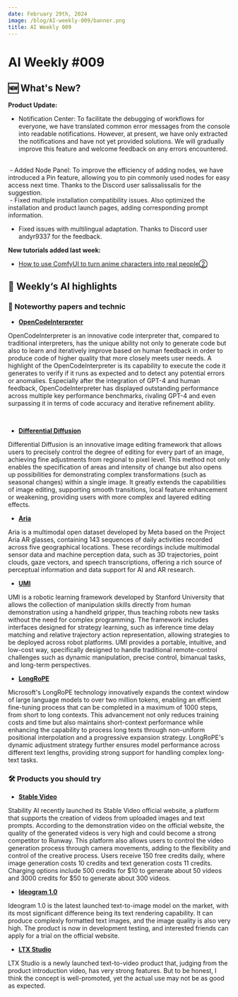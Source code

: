 ```yaml
---
date: February 29th, 2024
image: /blog/AI-weekly-009/banner.png
title: AI Weekly 009
---
```


# AI Weekly #009


## 🆕 What's New?
**Product Update:**
- Notification Center: To facilitate the debugging of workflows for everyone, we have translated common error messages from the console into readable notifications. However, at present, we have only extracted the notifications and have not yet provided solutions. We will gradually improve this feature and welcome feedback on any errors encountered.
<br/>
<PhotoProvider>
  <PhotoView src="/space/006.png">
    <img src="/space/006.png" alt="" className='rounded-lg'/>
  </PhotoView>
</PhotoProvider>
- Added Node Panel: To improve the efficiency of adding nodes, we have introduced a Pin feature, allowing you to pin commonly used nodes for easy access next time. Thanks to the Discord user salissalissalis for the suggestion.
<br/>
<PhotoProvider>
  <PhotoView src="/space/007.png">
    <img src="/space/007.png" alt="" className='rounded-lg'/>
  </PhotoView>
</PhotoProvider>
- Fixed multiple installation compatibility issues. Also optimized the installation and product launch pages, adding corresponding prompt information.
<br/>
<PhotoProvider>
  <PhotoView src="/space/008.png">
    <img src="/space/008.png" alt="" className='rounded-lg'/>
  </PhotoView>
</PhotoProvider>

- Fixed issues with multilingual adaptation. Thanks to Discord user andyr9337 for the feedback.

**New tutorials added last week:**
- [How to use ComfyUI to turn anime characters into real people②](https://www.comflowy.com/blog/generate-anime-characters-02)

## 🤩  Weekly‘s AI highlights

### 📄 Noteworthy papers and technic

* [**OpenCodeInterpreter**](https://arxiv.org/abs/2402.14658)

OpenCodeInterpreter is an innovative code interpreter that, compared to traditional interpreters, has the unique ability not only to generate code but also to learn and iteratively improve based on human feedback in order to produce code of higher quality that more closely meets user needs. A highlight of the OpenCodeInterpreter is its capability to execute the code it generates to verify if it runs as expected and to detect any potential errors or anomalies. Especially after the integration of GPT-4 and human feedback, OpenCodeInterpreter has displayed outstanding performance across multiple key performance benchmarks, rivaling GPT-4 and even surpassing it in terms of code accuracy and iterative refinement ability.

<br/>
<PhotoProvider>
  <PhotoView src="/blog/AI-weekly-009/001.png">
    <img src="/blog/AI-weekly-009/001.png" alt="" />
  </PhotoView>
</PhotoProvider>

* [**Differential Diffusion**](https://differential-diffusion.github.io/paper.pdf)

Differential Diffusion is an innovative image editing framework that allows users to precisely control the degree of editing for every part of an image, achieving fine adjustments from regional to pixel level. This method not only enables the specification of areas and intensity of change but also opens up possibilities for demonstrating complex transformations (such as seasonal changes) within a single image. It greatly extends the capabilities of image editing, supporting smooth transitions, local feature enhancement or weakening, providing users with more complex and layered editing effects.
<br/>
<PhotoProvider>
  <PhotoView src="/blog/AI-weekly-009/002.png">
    <img src="/blog/AI-weekly-009/002.png" alt="" />
  </PhotoView>
</PhotoProvider>

* [**Aria**](https://www.projectaria.com/datasets/aea/)

Aria is a multimodal open dataset developed by Meta based on the Project Aria AR glasses, containing 143 sequences of daily activities recorded across five geographical locations. These recordings include multimodal sensor data and machine perception data, such as 3D trajectories, point clouds, gaze vectors, and speech transcriptions, offering a rich source of perceptual information and data support for AI and AR research.
<br/>
<PhotoProvider>
  <PhotoView src="/blog/AI-weekly-009/003.png">
    <img src="/blog/AI-weekly-009/003.png" alt="" />
  </PhotoView>
</PhotoProvider>

* [**UMI**]( https://umi-gripper.github.io/umi.pdf)

UMI is a robotic learning framework developed by Stanford University that allows the collection of manipulation skills directly from human demonstration using a handheld gripper, thus teaching robots new tasks without the need for complex programming. The framework includes interfaces designed for strategy learning, such as inference time delay matching and relative trajectory action representation, allowing strategies to be deployed across robot platforms. UMI provides a portable, intuitive, and low-cost way, specifically designed to handle traditional remote-control challenges such as dynamic manipulation, precise control, bimanual tasks, and long-term perspectives.
<br/>
<PhotoProvider>
  <PhotoView src="/blog/AI-weekly-009/004.png">
    <img src="/blog/AI-weekly-009/004.png" alt="" />
  </PhotoView>
</PhotoProvider>

* [**LongRoPE**](https://arxiv.org/abs/2402.13753)

Microsoft's LongRoPE technology innovatively expands the context window of large language models to over two million tokens, enabling an efficient fine-tuning process that can be completed in a maximum of 1000 steps, from short to long contexts. This advancement not only reduces training costs and time but also maintains short-context performance while enhancing the capability to process long texts through non-uniform positional interpolation and a progressive expansion strategy. LongRoPE's dynamic adjustment strategy further ensures model performance across different text lengths, providing strong support for handling complex long-text tasks.
<br/>
<PhotoProvider>
  <PhotoView src="/blog/AI-weekly-009/005.png">
    <img src="/blog/AI-weekly-009/005.png" alt="" />
  </PhotoView>
</PhotoProvider>

### 🛠️ Products you should try
* [**Stable Video**](https://www.stablevideo.com/)

Stability AI recently launched its Stable Video official website, a platform that supports the creation of videos from uploaded images and text prompts. According to the demonstration video on the official website, the quality of the generated videos is very high and could become a strong competitor to Runway. This platform also allows users to control the video generation process through camera movements, adding to the flexibility and control of the creative process. Users receive 150 free credits daily, where image generation costs 10 credits and text generation costs 11 credits. Charging options include 500 credits for $10 to generate about 50 videos and 3000 credits for $50 to generate about 300 videos.
<br/>
<PhotoProvider>
  <PhotoView src="/blog/AI-weekly-009/006.png">
    <img src="/blog/AI-weekly-009/006.png" alt="" />
  </PhotoView>
</PhotoProvider>

* [**Ideogram 1.0**](https://about.ideogram.ai/1.0)

Ideogram 1.0 is the latest launched text-to-image model on the market, with its most significant difference being its text rendering capability. It can produce complexly formatted text images, and the image quality is also very high. The product is now in development testing, and interested friends can apply for a trial on the official website.
<br/>
<PhotoProvider>
  <PhotoView src="/blog/AI-weekly-009/007.png">
    <img src="/blog/AI-weekly-009/007.png" alt="" />
  </PhotoView>
</PhotoProvider>

* [**LTX Studio**](https://ltx.studio/)

LTX Studio is a newly launched text-to-video product that, judging from the product introduction video, has very strong features. But to be honest, I think the concept is well-promoted, yet the actual use may not be as good as expected.
<br/>
<PhotoProvider>
  <PhotoView src="/blog/AI-weekly-009/008.png">
    <img src="/blog/AI-weekly-009/008.png" alt="" />
  </PhotoView>
</PhotoProvider>
<Subscribe />